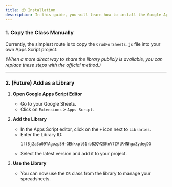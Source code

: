 ```yaml
---
title: 📦 Installation
description: In this guide, you will learn how to install the Google Apps Script CRUD for Google Sheets.
---
```


### 1. Copy the Class Manually

Currently, the simplest route is to copy the `CrudForSheets.js` file into your own Apps Script project.

_(When a more direct way to share the library publicly is available, you can replace these steps with the official method.)_

---

### 2. (Future) Add as a Library

1. **Open Google Apps Script Editor**

   - Go to your Google Sheets.
   - Click on `Extensions` > `Apps Script`.

2. **Add the Library**

   - In the Apps Script editor, click on the `+` icon next to `Libraries`.
   - Enter the Library ID:
     ```
     1flBjZa3u09YAgozp3H-GEhkxpl61rbB2QW2SKnV7ZVlRHNhgxZydegDG
     ```
   - Select the latest version and add it to your project.

3. **Use the Library**
   - You can now use the `DB` class from the library to manage your spreadsheets.
